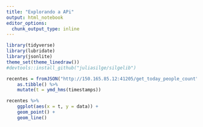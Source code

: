 ```yaml
---
title: "Explorando a APi"
output: html_notebook
editor_options: 
  chunk_output_type: inline
---
```


```r
library(tidyverse)
library(lubridate)
library(jsonlite)
theme_set(theme_linedraw())
#devtools::install_github("juliasilge/silgelib")

```

```r
recentes = fromJSON("http://150.165.85.12:41205/get_today_people_count") %>% 
    as.tibble() %>% 
    mutate(t = ymd_hms(timestamps))
```


```r
recentes %>% 
    ggplot(aes(x = t, y = data)) + 
    geom_point() + 
    geom_line()
```

